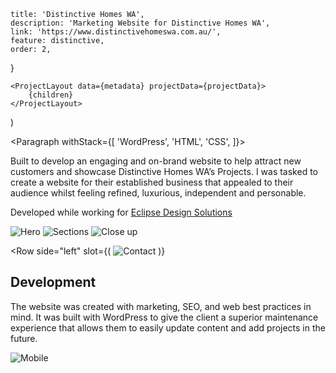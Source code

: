 
    title: 'Distinctive Homes WA',
    description: 'Marketing Website for Distinctive Homes WA',
    link: 'https://www.distinctivehomeswa.com.au/',
    feature: distinctive,
    order: 2,
}

    <ProjectLayout data={metadata} projectData={projectData}>
        {children}
    </ProjectLayout>
)

<Paragraph withStack={[
	'WordPress',
	'HTML',
	'CSS',
]}>

Built to develop an engaging and on-brand website to help attract new customers
and showcase Distinctive Homes WA’s Projects. I was tasked to create a website
for their established business that appealed to their audience whilst feeling
refined, luxurious, independent and personable.

Developed while working for <a href="https://eclipsedesigns.com.au/" target="_blank" rel="noopener noreferrer">Eclipse Design Solutions</a>

</Paragraph>

<Image src={distinctive} alt="Hero" />

<Gallery>
    <Image src={sections} alt="Sections" />
    <Image src={closeup} alt="Close up" />
</Gallery>

<Row 
	side="left" 
	slot={(
		<Image small src={contact} alt="Contact" />
	)}
>

## Development

The website was created with marketing, SEO, and web best practices
in mind. It was built with WordPress to give the client a superior
maintenance experience that allows them to easily update content and
add projects in the future.

</Row>

<Image src={mobile} alt="Mobile" />
